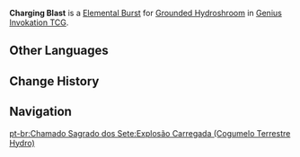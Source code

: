 {{Genius Invokation TCG Skill Infobox
|title      = Charging Blast
|image      = Charging Blast (Grounded Hydroshroom) Character Card Skill.png
|type       = Elemental Burst
|character  = Grounded Hydroshroom
|element    = Hydro
|matching   = 3
|energy     = 2
|effect     = Deals 5 {{Color|Hydro DMG}}.
|order      = 3
}}
'''Charging Blast''' is a [[Character Card Elemental Burst|Elemental Burst]] for [[Grounded Hydroshroom (Character Card)|Grounded Hydroshroom]] in [[Genius Invokation TCG]].

==Other Languages==
{{Other Languages
|en      = Charging Blast
|zhs     = 爆破冲锋
|zhs_rm  = Bàopò Chōngfēng
|zht     = 爆破衝鋒
|zht_rm  = Bàopò Chōngfēng
|zh_tl   = Explosive Charge
|ja      = 爆破突進
|ja_rm   = Bakuha Tosshin
|ja_tl   = 
|ko      = 폭발적인 돌진
|ko_tl   = Explosive Charge
|es      = Chorro cargado
|es_tl   = Charged Blast
|fr      = Charge explosive
|fr_tl   = Exploding Charge
|ru      = Пробивающий взрыв
|ru_tl   = Punching Explosion
|th      = Charging Blast
|vi      = Xung Phong Bùng Nổ
|vi_tl   = 
|de      = Explosiver Vorstoß
|de_tl   = Explosive Advance
|id      = Charging Blast
|pt      = Explosão Carregada
|pt_tl   = 
|tr      = Yüklü Patlama
|tr_tl   = 
|it      = Assalto esplosivo
|it_tl   = 
}}

==Change History==
{{Change History|3.7}}

==Navigation==
{{Genius Invokation TCG Skill Navbox|Grounded Hydroshroom}}
[[pt-br:Chamado Sagrado dos Sete:Explosão Carregada (Cogumelo Terrestre Hydro)]]